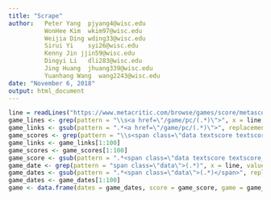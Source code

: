 ---
title: "Scrape"
author:   Peter Yang  pjyang4@wisc.edu
          WonHee Kim  wkim97@wisc.edu
          Weijia Ding wding33@wisc.edu
          Sirui Yi    syi26@wisc.edu
          Kenny Jin jjin59@wisc.edu
          Dingyi Li   dli283@wisc.edu
          Jing Huang  jhuang339@wisc.edu
          Yuanhang Wang  wang2243@wisc.edu
date: "November 6, 2018"
output: html_document
---
```{r}
line = readLines("https://www.metacritic.com/browse/games/score/metascore/all/pc?sort=desc:")
game_lines <- grep(pattern = "\\s<a href=\"/game/pc/(.*)\">", x = line, value = T)
game_links <- gsub(pattern = ".*<a href=\"/game/pc/(.*)\">", replacement = "\\1", x =  game_lines)
game_scores <- grep(pattern = "\\s<span class=\"data textscore textscore_(.*)\">(.*)", x = line, value = T)
game_links <- game_links[1:100]
game_scores <- game_scores[1:100]
game_score <- gsub(pattern = ".*<span class=\"data textscore textscore_(.*)\">(.*)</span>", replacement = "\\2", x = game_scores)
game_date <- grep(pattern = "span class=\"data\">(.*)", x = line, value = T)
game_dates <- gsub(pattern = ".*<span class=\"data\">(.*)</span>", replacement = "\\1", x = game_date)
game_dates <- game_dates[1:100]
game <- data.frame(dates = game_dates, score = game_score, game = game_links)
```

